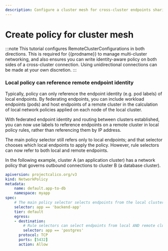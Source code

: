 ```yaml
---
description: Configure a cluster mesh for cross-cluster endpoints sharing, cross-cluster connectivity, and cross-cluster service discovery.
---
```


# Create policy for cluster mesh

:::note
This tutorial configures RemoteClusterConfigurations in both directions. This is required for {{prodname}} to manage multi-cluster networking, and also ensures you can write identity-aware policy on both sides of a cross-cluster connection. Using unidirectional connections can be made at your own discretion.
:::

### Local policy can reference remote endpoint identity

Typically, policy can only reference the endpoint identity (e.g. pod labels) of local endpoints. By federating endpoints, you can include workload endpoints (pods) and host endpoints of a remote cluster in the calculation of local network policies applied on each node of the local cluster.

With federated endpoint identity and routing between clusters established, you can now use labels to reference endpoints on a remote cluster in local policy rules, rather than referencing them by IP address.

The main policy selector still refers only to local endpoints; and that selector chooses which local endpoints to apply the policy.
However, rule selectors can now refer to both local and remote endpoints.

In the following example, cluster A (an application cluster) has a network policy that governs outbound connections to cluster B (a database cluster).
```yaml
apiversion: projectcalico.org/v3
kind: NetworkPolicy
metadata:
    name: default.app-to-db
    namespace: myapp
spec:
    # The main policy selector selects endpoints from the local cluster only.
    selector: app == 'backend-app'
    tier: default
    egress:
    - destination:
        # Rule selectors can select endpoints from local AND remote clusters.
        selector: app == 'postgres'
      protocol: TCP
      ports: [5432]
      action: Allow
```


